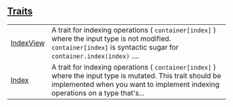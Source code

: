 
## [Traits](./core-ops-index-traits)

| | |
|:---|:---|
| [IndexView](./core-ops-index-IndexView) | A trait for indexing operations ( `container[index]` ) where the input type is not modified. `container[index]`  is syntactic sugar for `container.index(index)` .... |
| [Index](./core-ops-index-Index) | A trait for indexing operations ( `container[index]` ) where the input type is mutated. This trait should be implemented when you want to implement indexing operations on a type that's... |
